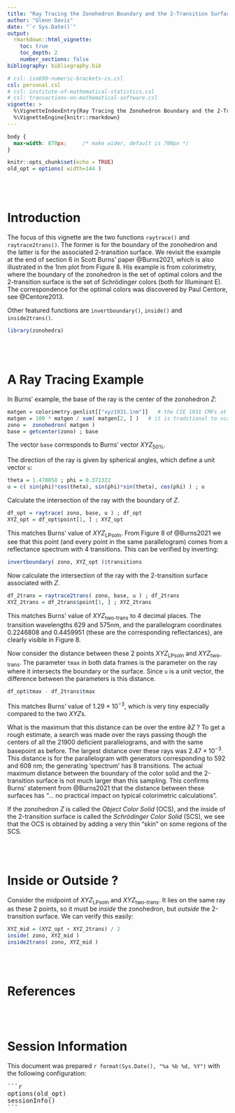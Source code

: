 ---
title: "Ray Tracing the Zonohedron Boundary and the 2-Transition Surface"
author: "Glenn Davis"
date: "`r Sys.Date()`"
output: 
  rmarkdown::html_vignette:
    toc: true
    toc_depth: 2
    number_sections: false
bibliography: bibliography.bib

# csl: iso690-numeric-brackets-cs.csl
csl: personal.csl
# csl: institute-of-mathematical-statistics.csl
# csl: transactions-on-mathematical-software.csl
vignette: >
  %\VignetteIndexEntry{Ray Tracing the Zonohedron Boundary and the 2-Transition Surface}
  %\VignetteEngine{knitr::rmarkdown}
---


```{css, echo=FALSE}
body {
  max-width: 870px;     /* make wider, default is 700px */
}
```


```{r setup, include=FALSE}
knitr::opts_chunk$set(echo = TRUE)
old_opt = options( width=144 )
```

<br><br>

# Introduction

The focus of this vignette are the two
functions `raytrace()` and `raytrace2trans()`.
The former is for the boundary of the zonohedron 
and the latter is for the associated 2-transition surface.
We revisit the example at the end of section 6
in Scott Burns' paper @Burns2021,
which is also illustrated in the 1nm plot from Figure 8.
His example is from colorimetry, where the boundary of the zonohedron
is the set of optimal colors
and the 2-transition surface is the set of Schr&ouml;dinger colors
(both for Illuminant E).
The correspondence for the optimal colors was discovered by
Paul Centore, see @Centore2013.

Other featured functions are `invertboundary()`, `inside()` and `inside2trans()`.

```{r, echo=TRUE,  message=FALSE}
library(zonohedra)
```

<br><br>

# A Ray Tracing Example

In Burns' example, the base of the ray is the center of the zonohedron $Z$:
```{r, echo=TRUE,  message=TRUE, WARNING=TRUE}
matgen = colorimetry.genlist[["xyz1931.1nm"]]   # the CIE 1931 CMFs at 1nm step
matgen = 100 * matgen / sum( matgen[2, ] )   # it is traditional to scale so the center has Y=50, recall we use Illuminant E
zono =  zonohedron( matgen )
base = getcenter(zono) ; base
```
The vector `base` corresponds to Burns' vector $XYZ_{\text{50%}}$.

The direction of the ray is given by spherical angles,
which define a unit vector `u`:
```{r, echo=TRUE,  message=TRUE, WARNING=TRUE}
theta = 1.478858 ; phi = 0.371322
u = c( sin(phi)*cos(theta), sin(phi)*sin(theta), cos(phi) ) ; u
```

Calculate the intersection of the ray with the boundary of $Z$.
```{r, echo=TRUE,  message=TRUE, WARNING=TRUE}
df_opt = raytrace( zono, base, u ) ; df_opt
XYZ_opt = df_opt$point[1, ] ; XYZ_opt
```
This matches Burns' value of $XYZ_{\text{LPsoln}}$.
From Figure 8 of @Burns2021 we see that this point
(and every point in the same parallelogram)
comes from a reflectance spectrum with 4 transitions.
This can be verified by inverting:
```{r, echo=TRUE,  message=TRUE, WARNING=TRUE}
invertboundary( zono, XYZ_opt )$transitions
```


Now calculate the intersection of the ray with the 2-transition surface
associated with $Z$.
```{r, echo=TRUE,  message=TRUE, WARNING=TRUE}
df_2trans = raytrace2trans( zono, base, u ) ; df_2trans
XYZ_2trans = df_2trans$point[1, ] ; XYZ_2trans
```
This matches Burns' value of $XYZ_{\text{two-trans}}$ to 4 decimal places.
The transition wavelengths 629 and 575nm,
and the parallelogram coordinates 0.2246808 and 0.4459951
(these are the corresponding reflectances),
are clearly visible in Figure 8.

Now consider the distance between these 2 points
$XYZ_{\text{LPsoln}}$ and $XYZ_{\text{two-trans}}$.
The parameter `tmax` in both data frames is the parameter on the ray
where it intersects the boundary or the surface.
Since `u` is a unit vector, the difference between the parameters is this distance.
```{r, echo=TRUE,  message=FALSE}
df_opt$tmax - df_2trans$tmax
```
This matches Burns' value of $1.29 \times 10^{-3}$,
which is very tiny especially compared to the two $XYZ$s.

What is the maximum that this distance can be over the entire $\partial Z$ ?
To get a rough estimate, a search was made over the rays
passing though the centers of all the 21900 deficient parallelograms,
and with the same basepoint as before.
The largest distance over these rays was $2.47 \times 10^{-3}$.
This distance is for the parallelogram with generators corresponding
to 592 and 608 nm; the generating 'spectrum' has 8 transitions.
The actual maximum distance between the boundary of the color solid
and the 2-transition surface is not much larger than this sampling.
This confirms Burns' statement from @Burns2021 that the distance between
these surfaces has
"... no practical impact on typical colorimetric calculations".

If the zonohedron $Z$ is called the _Object Color Solid_ (OCS),
and the inside of the 2-transition surface is called the 
_Schr&ouml;dinger Color Solid_ (SCS),
we see that the OCS is obtained by adding a very thin "skin"
on some regions of the SCS.


<br><br>

# Inside or Outside ?

Consider the midpoint of $XYZ_{\text{LPsoln}}$ and $XYZ_{\text{two-trans}}$.
It lies on the same ray as these 2 points,
so it must be *inside* the zonohedron, but *outside* the 2-transition surface.
We can verify this easily:
```{r, echo=TRUE,  message=FALSE, WARNING=TRUE}
XYZ_mid = (XYZ_opt + XYZ_2trans) / 2
inside( zono, XYZ_mid )
inside2trans( zono, XYZ_mid )
```



<br><br>

# References

<div id="refs"></div>




<br><br>




# Session Information

This document was prepared
`r format(Sys.Date(), "%a %b %d, %Y")`
with the following configuration:
<pre>
```{r, echo=FALSE, results='asis'}
options(old_opt)
sessionInfo()
```
</pre>
